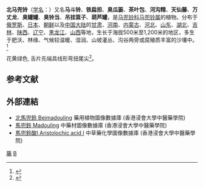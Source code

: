 {{Speciesbox 
| genus = Aristolochia
| species = contorta
| authority = Bunge
| image = Aristolochia contorta Bunge 1.jpg
| synonyms = 
* ''Aristolochia nipponica'' Makino
}}
'''北马兜铃'''（[[学名|学名]]：{{lang|la|''Aristolochia contorta''}}）又名'''马斗铃'''、'''铁扁担'''、'''臭瓜篓'''、'''茶叶包'''、'''河沟精'''、'''天仙藤'''、'''万丈龙'''、'''臭罐罐'''、'''臭铃当'''、'''吊挂篮子'''、'''葫芦罐'''，是[[马兜铃科|马兜铃科]][[马兜铃属|马兜铃属]]的植物。分布于[[俄罗斯|俄罗斯]]、[[日本|日本]]、[[朝鲜|朝鲜]]以及[[中国大陆|中国大陆]]的[[甘肃|甘肃]]、[[河南|河南]]、[[内蒙古|内蒙古]]、[[河北|河北]]、[[山东|山东]]、[[湖北|湖北]]、[[吉林|吉林]]、[[陕西|陕西]]、[[辽宁|辽宁]]、[[黑龙江|黑龙江]]、[[山西|山西]]等地，生长于海拔500米至1,200米的地区，多生于肥沃、林缘、气候较温暖、湿润、山坡灌丛、沟谷两旁或腐殖质丰富的沙壤中。<ref>{{cite web| url =http://www.bioinfo.cn/db05/KmzwSpecies.php?action=view&id=1054| title =北马兜铃| work =《中国高等植物数据库全库》| publisher =中国科学院微生物研究所| author =昆明植物研究所| accessdate =2009-02-22| deadurl =yes| archiveurl =https://web.archive.org/web/20160305065641/http://www.bioinfo.cn/db05/KmzwSpecies.php?action=view&id=1054| archivedate =2016-03-05}}</ref>

花黄绿色, 舌片先端具线形弯扭尾尖<ref>{{cite journal |last1=Xinxin |first1=Zhu |last2=Jun |first2=Wang |last3=Shuai |first3=Liao |last4=Jinshuang |first4=Ma |title=Synopsis of Aristolochia L. and Isotrema Raf. (Aristolochiaceae) in China |journal=Biodiversity Science |date=2019-10-20 |volume=27 |issue=10 |pages=1143 |doi=10.17520/biods.2019183}}</ref>。

==参考文献==
{{reflist}}

==外部連結==
* [http://libproject.hkbu.edu.hk/was40/detail?lang=ch&channelid=1288&searchword=herb_id=D00033 北馬兜鈴 Beimadouling]{{Wayback|url=http://libproject.hkbu.edu.hk/was40/detail?lang=ch&channelid=1288&searchword=herb_id=D00033 |date=20160304084046 }} 藥用植物圖像數據庫 (香港浸會大學中醫藥學院) {{zh}}{{en}}
* [http://libproject.hkbu.edu.hk/was40/detail?channelid=47953&searchword=pid=B00247 馬兜鈴 Madouling]{{Wayback|url=http://libproject.hkbu.edu.hk/was40/detail?channelid=47953&searchword=pid=B00247 |date=20150528141449 }} 中藥材圖像數據庫 (香港浸會大學中醫藥學院)  {{zh}}{{en}}
* [http://libproject.hkbu.edu.hk/was40/detail?channelid=22253&lang=cht&searchword=code=P00460 馬兜鈴酸I Aristolochic acid I]{{Wayback|url=http://libproject.hkbu.edu.hk/was40/detail?channelid=22253&lang=cht&searchword=code=P00460 |date=20150526131119 }} 中草藥化學圖像數據庫 (香港浸會大學中醫藥學院) {{zh}}{{en}}
{{Taxonbar|from=Q6851491}}

[[Category:藥用植物|藤]]
[[Category:马兜铃属|B]]